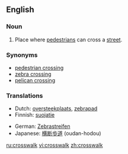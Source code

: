 ==English==

===Noun===
{{en-noun}}

# Place where [[pedestrian]]s can cross a [[street]].

===Synonyms===
*[[pedestrian crossing]]
*[[zebra crossing]]
*[[pelican crossing]]

===Translations===
{{top}}
*Dutch: [[oversteekplaats]], [[zebrapad]] {{n}}
*Finnish: [[suojatie]]
{{mid}}
*German: [[Zebrastreifen]] {{m}}
*Japanese: [[横断歩道]] (oudan-hodou)
{{bottom}}

[[ru:crosswalk]]
[[vi:crosswalk]]
[[zh:crosswalk]]